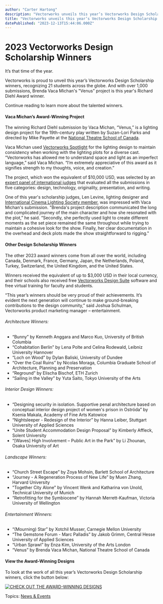 ```yaml
---
author: "Carter Hartong"
description: "Vectorworks unveils this year’s Vectorworks Design Scholarship winners, recognizing 21 students across the globe."
title: "Vectorworks unveils this year’s Vectorworks Design Scholarship winners, recognizing 21 students across the globe." 
datePublished: "2023-12-13T15:44:06.000Z"
---
```

# 2023 Vectorworks Design Scholarship Winners

It’s that time of the year.

Vectorworks is proud to unveil this year’s Vectorworks Design Scholarship winners, recognizing 21 students across the globe. And with over 1,000 submissions, Brenda Vaca Michan's "Venus" project is this year's Richard Diehl Award winner.

Continue reading to learn more about the talented winners.

#### Vaca Michan’s Award-Winning Project

The winning Richard Diehl submission by Vaca Michan, “Venus,” is a lighting design project for the 19th\-century play written by Suzan-Lori Parks and directed by Mike Payette at the [National Theatre School of Canada](https://ent-nts.ca/en). 

Vaca Michan used [Vectorworks Spotlight](https://www.vectorworks.net/spotlight?utm%5Fcampaign=scholarship&utm%5Fmedium=pr&utm%5Fsource=cision&utm%5Fcontent=2023%5Fwinners) for the lighting design to maintain consistency when working with the lighting plots for a diverse cast. “Vectorworks has allowed me to understand space and light as an imperfect language,” said Vaca Michan. “I’m extremely appreciative of this award as it signifies strength to my thoughts, voice, and creation.”

The project, which won the equivalent of $10,000 USD, was selected by an [expert panel of international judges](https://www.vectorworks.net/scholarship/judges?utm%5Fcampaign=scholarship&utm%5Fmedium=pr&utm%5Fsource=cision&utm%5Fcontent=2023%5Fwinners) that evaluated all the submissions in five categories: design, technology, originality, presentation, and writing.

One of this year's scholarship judges, Len Levine, lighting designer and [International Cinema Lighting Society member](https://www.iclsociety.com/), was impressed with Vaca Michan's submission. "Brenda's project description communicated the long and complicated journey of the main character and how she resonated with the plot,” he said. “Secondly, she perfectly used light to create different moments as the set piece remained the same throughout while trying to maintain a cohesive look for the show. Finally, her clear documentation in the overhead and deck plots made the show straightforward to rigging."

#### Other Design Scholarship Winners 

The other 2023 award winners come from all over the world, including Canada, Denmark, France, Germany, Japan, the Netherlands, Poland, Turkey, Switzerland, the United Kingdom, and the United States.

Winners received the equivalent of up to $3,000 USD in their local currency, and their schools also received free [Vectorworks Design Suite](https://www.vectorworks.net/design-suite?utm%5Fcampaign=scholarship&utm%5Fmedium=pr&utm%5Fsource=cision&utm%5Fcontent=2023%5Fwinners) software and free virtual training for faculty and students.

“This year’s winners should be very proud of their achievements. It’s evident the next generation will continue to make ground-breaking contributions to the design community,” said Joshua Schulman, Vectorworks product marketing manager – entertainment.

###### Architecture Winners:

* “Bunny” by Kenneth Anggara and Marco Kuo, University of British Columbia
* “Cohabitation Berlin” by Lena Polte and Celina Rodewald, Leibniz University Hannover
* “Loch on Wood” by Dylan Baliski, University of Dundee
* “Over the Coal Ruins” by Nicolas Moraga, Columbia Graduate School of Architecture, Planning and Preservation
* “Reground” by Elischa Bischof, ETH Zurich
* “Sailing in the Valley” by Yuta Saito, Tokyo University of the Arts

###### Interior Design Winners:

* “Designing security in isolation. Supportive penal architecture based on conceptual interior design project of women's prison in Ostróda” by Ksenia Makala, Academy of Fine Arts Katowice
* “Nightsleeper - Redesign of the Interior” by Hanna Leiber, Stuttgart University of Applied Sciences
* “Unite Student Accommodation Design Proposal” by Kimberly Affleck, Solent University
* “\[Waves\] High Involvement – Public Art in the Park” by Li Zhounan, Osaka University of Art

###### Landscape Winners:

* “Church Street Escape” by Zoya Mohsin, Barlett School of Architecture
* “Journey - A Regeneration Process of New Life” by Muen Zhang, Harvard University
* "Together City Alone" by Vincent Wenk and Katharina von Unold, Technical University of Munich
* “Retrofitting for the Symbiocene” by Hannah Merrett-Kaufman, Victoria University of Wellington

###### Entertainment Winners:

* “(Mourning) Star” by Xotchil Musser, Carnegie Mellon University
* “The Gemstone Forum - Marc Palladis” by Jakob Grimm, Central Hesse University of Applied Sciences
* “Urban Sprawl” by Enza Kim, University of the Arts London
* “Venus” by Brenda Vaca Michan, National Theatre School of Canada

#### View the Award-Winning Designs

To look at the work of all this year’s Vectorworks Design Scholarship winners, click the button below:

[![CHECK OUT THE AWARD-WINNING DESIGNS](https://no-cache.hubspot.com/cta/default/3018241/cffd6330-aba8-4173-b905-5ce0b68d18f0.png)](https://cta-redirect.hubspot.com/cta/redirect/3018241/cffd6330-aba8-4173-b905-5ce0b68d18f0) 

 Topics: [News & Events](https://blog.vectorworks.net/topic/news-events) 

 